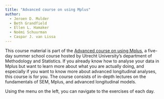 ```yaml
---
title: "Advanced course on using Mplus"
author: 
  - Jeroen D. Mulder
  - Beth Grandfield
  - Ellen L. Hamaker
  - Noémi Schuurman
  - Caspar J. van Lissa
---
```


This course material is part of the [Advanced course on using Mplus](https://utrechtsummerschool.nl/courses/social-sciences/advanced-course-on-using-mplus), a five-day summer school course hosted by Utrecht University's department of Methodology and Statistics. If you already know how to analyse your data in Mplus but want to learn more about what you are actually doing, and especially if you want to know more about advanced longitudinal analyses, this course is for you. The course consists of in-depth lectures on the fundamentals of SEM, Mplus, and advanced longitudinal models.

Using the menu on the left, you can navigate to the exercises of each day.
